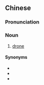 {{also|无人航空载具}}
==Chinese==
{{zh-forms|s=无人航空载具|type=2211}}

===Pronunciation===
{{zh-pron
|m=wúrén hángkōng zàijù
|c=mou4 jan4 hong4 hung1 zoi3 geoi6
|cat=n
}}

===Noun===
{{zh-noun}}

# [[drone]] {{gloss|unmanned aerial vehicle}}

{{zh-cat|Aircraft}}

====Synonyms====
* {{zh-l|無人飛機}}
* {{zh-l|無人駕駛飛機}}
* {{zh-l|無人機}}